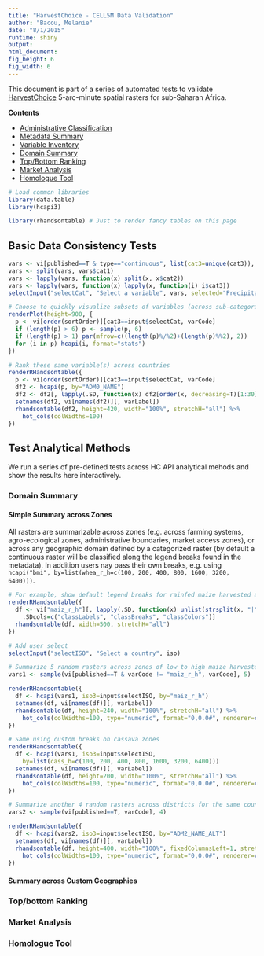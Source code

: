 ```yaml
---
title: "HarvestChoice - CELL5M Data Validation"
author: "Bacou, Melanie"
date: "8/1/2015"
runtime: shiny
output: 
html_document:
fig_height: 6
fig_width: 6
---
```


This document is part of a series of automated tests to validate [HarvestChoice](http://harvestchoice.org/data) 5-arc-minute spatial rasters for sub-Saharan Africa.

**Contents**

- [Administrative Classification](index.Rmd)
- [Metadata Summary](viValidate.Rmd)
- [Variable Inventory](viValidate.Rmd#variable-inventory)
- [Domain Summary](#domain-summary)
- [Top/Bottom Ranking](#top-bottom-ranking)
- [Market Analysis](#market-analysis)
- [Homologue Tool](#homologue-tool)


```r
# Load common libraries
library(data.table)
library(hcapi3)
```

```r
library(rhandsontable) # Just to render fancy tables on this page
```

## Basic Data Consistency Tests

```r
vars <- vi[published==T & type=="continuous", list(cat3=unique(cat3)), by=list(cat1, cat2)]
vars <- split(vars, vars$cat1)
vars <- lapply(vars, function(x) split(x, x$cat2))
vars <- lapply(vars, function(x) lapply(x, function(i) i$cat3))
selectInput("selectCat", "Select a variable", vars, selected="Precipitation")
```

```r
# Choose to quickly visualize subsets of variables (across sub-categories, limited to 6)
renderPlot(height=900, {
  p <- vi[order(sortOrder)][cat3==input$selectCat, varCode]
  if (length(p) > 6) p <- sample(p, 6)
  if (length(p) > 1) par(mfrow=c((length(p)%/%2)+(length(p)%%2), 2))
  for (i in p) hcapi(i, format="stats")
})

# Rank these same variable(s) across countries
renderRHandsontable({
  p <- vi[order(sortOrder)][cat3==input$selectCat, varCode]
  df2 <- hcapi(p, by="ADM0_NAME")
  df2 <- df2[, lapply(.SD, function(x) df2[order(x, decreasing=T)[1:30], ADM0_NAME]), .SDcols=-1]
  setnames(df2, vi[names(df2)][, varLabel])
  rhandsontable(df2, height=420, width="100%", stretchH="all") %>%
    hot_cols(colWidths=100)
})

```



## Test Analytical Methods

We run a series of pre-defined tests across HC API analytical mehods and show the results here interactively.

### Domain Summary

#### Simple Summary across Zones

All rasters are summarizable across zones (e.g. across farming systems, agro-ecological zones, administrative boundaries, market access zones), or across any geographic domain defined by a categorized raster (by default a continuous raster will be classified along the legend breaks found in the metadata). In addition users nay pass their own breaks, e.g. using `hcapi("bmi", by=list(whea_r_h=c(100, 200, 400, 800, 1600, 3200, 6400)))`.

```r
# For example, show default legend breaks for rainfed maize harvested area
renderRHandsontable({
  df <- vi["maiz_r_h"][, lapply(.SD, function(x) unlist(strsplit(x, "|", fixed=T))), 
    .SDcols=c("classLabels", "classBreaks", "classColors")]  
  rhandsontable(df, width=500, stretchH="all")
})

```

```r
# Add user select
selectInput("selectISO", "Select a country", iso)

```

```r
# Summarize 5 random rasters across zones of low to high maize harvested area using default breaks.
vars1 <- sample(vi[published==T & varCode != "maiz_r_h", varCode], 5)

renderRHandsontable({
  df <- hcapi(vars1, iso3=input$selectISO, by="maiz_r_h")
  setnames(df, vi[names(df)][, varLabel])    
  rhandsontable(df, height=240, width="100%", stretchH="all") %>%
    hot_cols(colWidths=100, type="numeric", format="0,0.0#", renderer=convertNA())
})

# Same using custom breaks on cassava zones
renderRHandsontable({
  df <- hcapi(vars1, iso3=input$selectISO,
    by=list(cass_h=c(100, 200, 400, 800, 1600, 3200, 6400)))
  setnames(df, vi[names(df)][, varLabel])    
  rhandsontable(df, height=200, width="100%", stretchH="all") %>%
    hot_cols(colWidths=100, type="numeric", format="0,0.0#", renderer=convertNA())
})

```

```r
# Summarize another 4 random rasters across districts for the same country
vars2 <- sample(vi[published==T, varCode], 4)

renderRHandsontable({
  df <- hcapi(vars2, iso3=input$selectISO, by="ADM2_NAME_ALT")
  setnames(df, vi[names(df)][, varLabel])
  rhandsontable(df, height=400, width="100%", fixedColumnsLeft=1, stretchH="all") %>%
    hot_cols(colWidths=100, type="numeric", format="0,0.0#", renderer=convertNA())
})

```




#### Summary across Custom Geographies

### Top/bottom Ranking

### Market Analysis

### Homologue Tool



